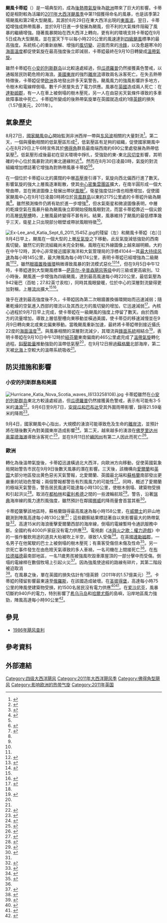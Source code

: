 {{Infobox Hurricane
| Name=颶風卡蒂婭<br />{{lang|en|Hurricane Katia}}
| Type=颶風
| Year=2011
| Basin=Atl
| Image location=Katia 2011-09-04 1445Z.jpg
| Image name=9月4日，颶風卡蒂婭在[[小安的列斯群岛|小安的列斯群岛]]東北方逐漸增強
| Formed={{start date|2011|08|29}}
| Dissipated={{end date|2011|09|13}}
| Extratropical=9月10日
| 1-min winds=120
| Pressure=942
| Damagespre=~
| Damages=157
| Fatalities=直接導致3人死亡，間接致使1人喪生
| Areas=[[小安的列斯群岛|小安的列斯群岛]]、[[美國東岸|美國東岸]]、[[欧洲|欧洲]]
| Hurricane season=[[2011年大西洋颶風季|2011年大西洋颶風季]]
}}
'''颶風卡蒂婭'''（{{lang-en|Hurricane Katia}}）是一場典型的{{link-en|佛得角型颶風|Cape Verde hurricane}}，成為[[後熱帶氣旋|後熱帶氣旋]]後為[[歐洲|歐洲]]帶來了巨大的影響。卡蒂婭是相對較為活躍的[[2011年大西洋颶風季|2011年大西洋颶風季]]中第11個獲得命名的風暴，也是該季第2場颶風和第2場大型颶風，其源於8月29日在東大西洋出現的[[東風波|東風波]]。翌日，卡蒂婭增強成熱帶風暴，並於9月1日進一步發展為颶風，但不利的大氣條件阻礙了風暴的繼續增強。隨著風暴開始在西大西洋上轉向，更有利的環境支持卡蒂婭在9月5日成為大型颶風，並在當天下午以每小時220公里的風速達到[[萨菲尔-辛普森飓风等级|四級颶風]]標準的最高強度。系統核心的重新崩解、增強的[[風切變|風切變]]、迎面而來的[[冷鋒|冷鋒]]，以及愈趨寒冷的[[海面溫度|海面溫度]]都促使氣旋在最高強度後立即減弱，卡蒂婭最終在9月10日轉變成[[溫帶氣旋|溫帶氣旋]]。

雖然卡蒂婭在[[小安的列斯群岛|小安的列斯群岛]]以北較遠處經過，但[[瓜德羅普|瓜德羅普]]仍然接獲黃色警戒，以通報居民防範危險的海浪。[[美國東岸|美國東岸]]的強烈[[離岸流|離岸流]]導致兩名泳客死亡。在失去熱帶特徴後，卡蒂婭促使[[欧洲|欧洲]]各地發出許多天氣警告。颶風風力的強風影響許多地方，令樹木和電線桿倒塌，數千戶房屋失去了電力供應。風暴在[[英國|英國]]造成兩人死亡：在[[達勒姆郡|達勒姆郡]]，有一人在車上被倒塌的樹木壓死，另一人在由惡劣天氣條件導致的{{link-en|M54高速公路|M54 motorway}}多車故障事故中死亡。卡蒂婭所變成的後熱帶氣旋單在英國就造成約1億[[英鎊|英鎊]]的損失（1.57億美元，2011年）。

==氣象歷史==
{{storm path|Katia 2011 track.png}}
8月27日，[[國家颶風中心|國家颶風中心]]開始監測非洲西岸一帶與[[东风波|东风波]]相關的大量對流<ref>{{cite web|author=Robbie J. Berg|title=Tropical Weather Outlook|url=http://www.nhc.noaa.gov/archive/text/TWOAT/2011/TWOAT.201108272355.txt|publisher=National Hurricane Center|date=2011-08-27|accessdate=2016-10-07|format=TXT|archive-date=2021-05-11|archive-url=https://web.archive.org/web/20210511100051/https://www.nhc.noaa.gov/archive/text/TWOAT/2011/TWOAT.201108272355.txt|dead-url=no}}</ref>。第二天，一個與擾動相關的低氣壓區形成<ref>{{cite web|author=Todd B. Kimberlain|author2=Eric S. Blake|title=Tropical Weather Outlook|url=http://www.nhc.noaa.gov/archive/text/TWOAT/2011/TWOAT.201108281753.txt|publisher=National Hurricane Center|date=2011-08-28|accessdate=2016-10-07|format=TXT|archive-date=2021-05-11|archive-url=https://web.archive.org/web/20210511100054/https://www.nhc.noaa.gov/archive/text/TWOAT/2011/TWOAT.201108281753.txt|dead-url=no}}</ref>，低氣壓區有足夠的組織，促使國家颶風中心在{{lang|en|UTC}}8月29日上午6時宣佈其於[[佛得角|佛得角]]群島最南端西南約690公里處發展為熱帶低氣壓<ref name="Ktcr">{{cite report|author=Stacy R. Stewart|title=Tropical Cyclone Report: Hurricane Katia|url=http://www.nhc.noaa.gov/data/tcr/AL122011_Katia.pdf|publisher=National Hurricane Center|date=2012-01-16|accessdate=2016-10-07|format=PDF|archive-date=2016-03-04|archive-url=https://web.archive.org/web/20160304103309/http://www.nhc.noaa.gov/data/tcr/AL122011_Katia.pdf|dead-url=no}}</ref>。低氣壓形成後最初在惡劣環境中掙扎，受強勁的東-東北[[风切变|风切变]]影響，其明確的中心位於風暴對流的東北邊緣附近<ref>{{cite report|author=Richard J. Pasch|title=Tropical Depression Twelve Discussion Number 3|url=http://www.nhc.noaa.gov/archive/2011/al12/al122011.discus.003.shtml|publisher=National Hurricane Center|date=2011-08-29|accessdate=2016-10-07|archive-date=2021-05-11|archive-url=https://web.archive.org/web/20210511100115/https://www.nhc.noaa.gov/archive/2011/al12/al122011.discus.003.shtml|dead-url=no}}</ref>。然而在{{lang|en|UTC}}8月30日凌晨0時，氣旋的對流組織增加標誌著它增強為對熱帶風暴卡蒂婭<ref name="Ktcr"/><ref>{{cite report|author=Michael J. Brennan|title=Tropical Storm Katia Discussion Number 5|url=http://www.nhc.noaa.gov/archive/2011/al12/al122011.discus.005.shtml|publisher=National Hurricane Center|date=2011-08-30|accessdate=2016-10-07|archive-date=2021-05-12|archive-url=https://web.archive.org/web/20210512152027/https://www.nhc.noaa.gov/archive/2011/al12/al122011.discus.005.shtml|dead-url=no}}</ref>。

在一個位於卡蒂婭以北的廣闊的中層[[高壓脊|高壓脊]]引導下，氣旋向西北偏西行進了數天。影響氣旋的強大上層風逐漸鬆散，使其[[中心密集雲團區|中心密集雲團區]]擴大，在南半圓形成一個大彎曲帶，並在微波圖像上發展出帶狀[[風眼|風眼]]<ref name="Katia12">{{cite report|author=Daniel P. Brown|title=Hurricane Katia Discussion Number 12|url=http://www.nhc.noaa.gov/archive/2011/al12/al122011.discus.012.shtml|publisher=National Hurricane Center|date=2011-09-01|accessdate=2016-10-07|archive-date=2021-05-12|archive-url=https://web.archive.org/web/20210512152041/https://www.nhc.noaa.gov/archive/2011/al12/al122011.discus.012.shtml|dead-url=no}}</ref>。衛星強度估計值也相應增加，促使國家颶風中心在{{lang|en|UTC}}9月1日凌晨0時將位於[[背风群岛_(加勒比海)|背風群島]]以東約2175公里處的卡蒂婭升級為颶風<ref name="Ktcr"/>。雖然預測條件仍將有助於進一步增強<ref name="Katia12"/>，但水氣衛星和微波圖像表明，中層的乾燥空氣在風暴升級為颶風後立即開始侵蝕風眼對流，而當卡蒂婭靠近一個尖銳的高層[[低壓槽|低壓槽]]時，上層風最終變得不甚有利。結果，風暴維持了颶風的最低標準幾乎三天，衛星上只出現部分眼壁或帶狀風眼特徵<ref name="Ktcr"/>。

[[File:Ex-Lee_and_Katia_Sept_6_2011_1545Z.jpg|thumb]]的殘留（左）和颶風卡蒂婭（右）]]
9月4日早上，颶風在一個大型的上層[[反氣旋|反氣旋]]之下移動，此反氣旋減低強勁的西南風切變。雖然它的對流組織尚未完全對稱，風眼在紅外線圖像上越來越明顯。大約在{{lang|en|UTC}}中午12時，其中心非常接近國家海洋和大氣管理局的浮標41044—其[[最大持续风速|最大持续风速]]為每小時145公里，最大陣風為每小時174公里，表明卡蒂婭已經增強為二級颶風<ref name="Ktcr"/><ref>{{cite report|author=Robbie J. Berg|title=Hurricane Katia Discussion Number 26|url=http://www.nhc.noaa.gov/archive/2011/al12/al122011.discus.026.shtml|publisher=National Hurricane Center|date=2016-09-04|accessdate=2016-10-08|archive-date=2021-05-11|archive-url=https://web.archive.org/web/20210511100130/https://www.nhc.noaa.gov/archive/2011/al12/al122011.discus.026.shtml|dead-url=no}}</ref>。雖然[[眼牆置換循環|眼牆置換循環]]稍微導致風暴的對流模式惡化<ref>{{cite report|author=Todd B. Kimberlain|title=Hurricane Katia Discussion Number 29|url=http://www.nhc.noaa.gov/archive/2011/al12/al122011.discus.029.shtml|publisher=National Hurricane Center|date=2011-09-05|accessdate=2016-10-07|archive-date=2021-05-11|archive-url=https://web.archive.org/web/20210511103622/https://www.nhc.noaa.gov/archive/2011/al12/al122011.discus.029.shtml|dead-url=no}}</ref><ref>{{cite report|author=Robbie J. Berg|title=Hurricane Katia Discussion Number 30|url=http://www.nhc.noaa.gov/archive/2011/al12/al122011.discus.030.shtml|publisher=National Hurricane Center|date=2011-09-05|accessdate=2016-10-07|archive-date=2021-05-12|archive-url=https://web.archive.org/web/20210512152027/https://www.nhc.noaa.gov/archive/2011/al12/al122011.discus.030.shtml|dead-url=no}}</ref>，但在9月5日{{lang|en|UTC}}中午12時，卡蒂婭達到大型颶風標準—[[萨菲尔-辛普森飓风等级|萨菲尔-辛普森飓风等级]]中的三級或更高級別。12小時後，颶風進一步增強為四級颶風，達到最高風速每小時220公里，最低氣壓為942毫巴（百帕；27.82英寸汞柱），同時其風眼變暖，位於中心的深層對流變得更加對稱，上層[[流出_(氣象學)|流出]]擴大<ref name="Ktcr"/><ref>{{cite report|author=John P. Cangialosi|title=Hurricane Katia Discussion Number 32|url=http://www.nhc.noaa.gov/archive/2011/al12/al122011.discus.032.shtml|publisher=National Hurricane Center|date=2011-09-05|accessdate=2016-10-07|archive-date=2021-05-12|archive-url=https://web.archive.org/web/20210512152102/https://www.nhc.noaa.gov/archive/2011/al12/al122011.discus.032.shtml|dead-url=no}}</ref>。

幾乎在達到最高強度後不久，卡蒂婭因為第二次眼牆置換循環開始而迅速減弱；隨著乾燥的空氣進入西部的環流以及其西北方的風切變的增加，它迅速減弱<ref>{{cite report|author=Todd B. Kimberlain|author2=Richard J. Pasch|title=Hurricane Katia Discussion Number 37|url=http://www.nhc.noaa.gov/archive/2011/al12/al122011.discus.037.shtml|publisher=National Hurricane Center|date=2011-09-05|accessdate=2016-10-07|archive-date=2021-05-12|archive-url=https://web.archive.org/web/20210512152035/https://www.nhc.noaa.gov/archive/2011/al12/al122011.discus.037.shtml|dead-url=no}}</ref>。內核心過程於9月7日早上完成，使卡蒂婭在一級颶風的強度上停留了數天。由於西南方的流量增加，導致上層低壓槽向東移動並橫過美國，使卡蒂亞的移速減慢並在9月9日轉向東北或東北偏東移動。當晚颶風重新加速，最終將卡蒂婭帶到接近攝氏22度的[[海面溫度|海面溫度]]<ref name="Ktcr"/>。與風暴相關的深層對流減少，其環流與[[鋒面系統|鋒面系統]]相結合<ref name="Katia50">{{cite report|author=Stacy R. Stewart|title=Post-Tropical Cyclone Katia Discussion Number 50|url=http://www.nhc.noaa.gov/archive/2011/al12/al122011.discus.050.shtml|publisher=National Hurricane Center|date=2011-09-10|accessdate=2016-10-07|archive-date=2021-05-11|archive-url=https://web.archive.org/web/20210511100219/https://www.nhc.noaa.gov/archive/2011/al12/al122011.discus.050.shtml|dead-url=no}}</ref>，表明卡蒂婭在{{lang|en|UTC}}9月10日中午12時於[[紐芬蘭|紐芬蘭]]{{link-en|開普雷斯|Cape Race}}東南偏南約465公里處完成了[[溫帶氣旋|溫帶氣旋]]轉化過程。[[斜壓|斜壓能量]]推動強勁的溫帶低氣壓<ref name="Katia50"/>，在9月12日擦過[[蘇格蘭|蘇格蘭]]北部海岸，第二天被[[北海_(大西洋)|北海]]上空較大的溫帶系統吸收<ref name="Ktcr"/>。

==防災措施和影響==

===小安的列斯群島和美國===
[[File:Hurricane_Katia_Nova_Scotia_waves_(6133258108).jpg|thumb]]
卡蒂婭雖然在[[小安的列斯群岛|小安的列斯群岛]]東北方較遠處經過，但[[瓜德羅普|瓜德羅普]]仍然接獲黃色警戒，表示有可能有3-5米的[[湧浪|湧浪]]<ref>{{cite news|language=fr|title=La houle cyclonique de Katia nous met en vigilance jaune|url=http://www.guadeloupe.franceantilles.fr/actualite/education-sante-environnement/la-houle-cyclonique-de-katia-nous-met-en-vigilance-jaune-02-09-2011-137088.php|date=2011-09-02|accessdate=2016-10-13|archive-date=2021-05-12|archive-url=https://web.archive.org/web/20210512152049/https://www.guadeloupe.franceantilles.fr/actualite/education-sante-environnement/la-houle-cyclonique-de-katia-nous-met-en-vigilance-jaune-02-09-2011-137088.php|dead-url=no}}{{subscription required|via=France-Antilles}}</ref>。9月6日至9月7日，[[安提瓜和巴布达|安提瓜和巴布达]]受其外圍雨帶影響，錄得21.59毫米的降雨<ref>{{cite report|title=The Atlantic Hurricane Season Summary – 2011 Special Focus on Antigua and Barbuda|url=http://www.antiguamet.com/Climate/HURRICANE_SEASONS/HurricaneSeason2011.pdf|publisher=Antigua and Barbuda Meteorological Services|date=2012-04-08|accessdate=2016-10-14|archive-date=2020-11-17|archive-url=https://web.archive.org/web/20201117070358/http://www.antiguamet.com/Climate/HURRICANE_SEASONS/HurricaneSeason2011.pdf|dead-url=no}}</ref>。

9月4日，國家颶風中心指出，大規模的湧浪可能導致危及生命的[[離岸流|離岸流]]，並預計將在隨後數天內對美國東岸造成影響<ref>{{cite report|author=Robbie J. Berg|title=Hurricane Katia Public Advisory Number 27|url=http://www.nhc.noaa.gov/archive/2011/al12/al122011.public.027.shtml|publisher=National Hurricane Center|date=2011-09-04|accessdate=2016-10-13|archive-date=2021-05-12|archive-url=https://web.archive.org/web/20210512152052/https://www.nhc.noaa.gov/archive/2011/al12/al122011.public.027.shtml|dead-url=no}}</ref>。第二天，越來越多的湧浪在[[佛罗里达州|佛罗里达州]][[奥蒙德海滩_(佛罗里达州)|奥蒙德海滩]]導致泳客死亡<ref>{{cite news|author=Saul Saenz|title=Tampa man killed while swimming at Ormond Beach|url=http://www.baynews9.com/content/news/baynews9/news/article.html/content/news/articles/ot/both/2011/09/05/Tampa_man_killed_while_swimming_at_Ormond_Beach.html|newspaper=Bay News 9|date=2011-09-04|accessdate=2016-10-13|archive-url=https://web.archive.org/web/20170122114823/http://www.baynews9.com/content/news/baynews9/news/article.html/content/news/articles/ot/both/2011/09/05/Tampa_man_killed_while_swimming_at_Ormond_Beach.html|archive-date=2017-01-22|dead-url=yes}}</ref>，並在9月11日於[[緬因州|緬因州]]{{link-en|蒙希根 (緬因州)|Monhegan, Maine|蒙希根}}有第二人因此而死亡<ref>{{cite news|author=Abigail Curtis|title=Search suspended for man swept to sea off Monhegan Island|url=http://bangordailynews.com/2011/09/11/news/midcoast/search-suspended-for-man-swept-to-sea-off-monhegan-island/|newspaper=Bangor Daily News|date=2011-09-11|accessdate=2016-10-13|archive-date=2011-11-22|archive-url=https://web.archive.org/web/20111122154817/http://bangordailynews.com/2011/09/11/news/midcoast/search-suspended-for-man-swept-to-sea-off-monhegan-island/|dead-url=no}}</ref>。

===歐洲===
轉化為後溫帶氣旋後，卡蒂婭迅速橫過北大西洋，向歐洲方向移動，促使英國氣象局開始警告市民在9月9日後數天風暴的潛在影響。三天後，該機構向[[愛爾蘭|愛爾蘭]]和[[英国|英国]]大部分地區發出黄色惡劣天氣警報，北愛爾蘭、英國最北端和[[蘇格蘭|蘇格蘭]]南部發出更嚴重的琥珀色警報；兩個警報都警告有烈風風力的可能性<ref name="MOKatia">{{cite report|title=Post-tropical storm Katia – September 2011|url=http://www.metoffice.gov.uk/about-us/who/how/case-studies/post-tropical-storm-katia|agency=Met Office|date=2016-09-30|accessdate=2016-10-15|archive-date=2018-11-06|archive-url=https://web.archive.org/web/20181106171159/https://www.metoffice.gov.uk/about-us/who/how/case-studies/post-tropical-storm-katia|dead-url=no}}</ref>。同時，{{link-en|愛爾蘭氣象局|Met Éireann}}概述了愛爾蘭的極端天氣警告，警告居民風速可能達每小時130公里，使樹木倒塌、建築物受損和引起洪災<ref>{{cite web|author=Cathal Dervan|title=Warnings issued as Hurricane Katia batters Ireland en route to Scotland|url=http://www.irishcentral.com/news/warnings-issued-as-hurricane-katia-batters-ireland-en-route-to-scotland-129642568-237411361|publisher=Irish Central|date=2011-09-12|accessdate=2016-10-15|archive-date=2021-05-12|archive-url=https://web.archive.org/web/20210512152156/https://www.irishcentral.com/news/warnings-issued-as-hurricane-katia-batters-ireland-en-route-to-scotland-129642568-237411361|dead-url=no}}</ref>。{{link-en|愛爾蘭渡輪|Irish Ferries}}取消在[[都柏林|都柏林]]和[[霍利希德|霍利希德]]之間的一些渡輪航班<ref>{{cite news|title=Storm force winds expected over Ireland|url=http://www.rte.ie/news/2011/0910/305969-weather/|agency=Raidió Teilifís Éireann|date=2011-09-12|accessdate=2016-10-15|archive-date=2021-05-12|archive-url=https://web.archive.org/web/20210512152119/https://www.rte.ie/news/2011/0910/305969-weather/|dead-url=no}}</ref>。{{link-en|瑞典氣象水文研究所|Swedish Meteorological and Hydrological Institute}}警告，沿著[[瑞典|瑞典]]海岸線的風力達烈風強度，雖然預計在鄰國[[挪威|挪威]]的降雨量會首當其衝<ref>{{cite news|title=Tropical hurricane heading for Sweden|url=https://www.thelocal.se/20110911/36070|newspaper=The Local|date=2011-09-11|accessdate=2016-10-15|archive-date=2021-05-12|archive-url=https://web.archive.org/web/20210512152209/https://www.thelocal.se/20110911/36070|dead-url=no}}</ref>。


卡蒂婭襲擊該地區時，蘇格蘭{{link-en|凱恩戈姆|Cairn Gorm}}錄得最高風速為每小時158公里，在[[威爾士|威爾士]]{{link-en|凱珀爾克里格|Capel Curig}}的非山地觀測到陣風高達每小時130公里<ref name="MOKatia"/>；這些觀察結果標誌著自{{link-en|1996年大西洋颶風季|1996 Atlantic hurricane season|1996年}}{{link-en|颶風麗麗 (1996年)|Hurricane Lili (1996)|颶風麗麗}}以來影響最大的熱帶氣旋<ref>{{cite web|author=Brett Israel|title=How Often Does Britain Get Hit by Hurricanes?|url=http://www.livescience.com/16016-hurricane-katia-hits-britain.html|publisher=Live Science|date=2011-09-12|accessdate=2016-10-15|archive-date=2021-05-12|archive-url=https://web.archive.org/web/20210512152215/https://www.livescience.com/16016-hurricane-katia-hits-britain.html|dead-url=no}}</ref>。高達15米的海浪衝擊愛爾蘭西部的海岸線，倒塌的電線暫時令通訊服務中斷。全國約有4000戶家庭沒有電力供應<ref>{{cite news|title=Thousands left without power as Hurricane Katia hits Ireland|url=http://www.thejournal.ie/thousands-left-without-power-as-hurricane-katia-hits-ireland-223923-Sep2011/|newspaper=TheJournal.ie|date=2011-09-12|accessdate=2011-10-15|archive-date=2017-01-22|archive-url=https://web.archive.org/web/20170122140353/https://www.standard.co.uk/news/hurricane-katia-brings-death-and-chaos-to-uk-6442602.html|dead-url=no}}</ref>。電視劇《[[冰與火之歌：權力遊戲|冰與火之歌：權力遊戲]]》中的一張作餐飲用途的道具大枱被吹上半空，導致1人受傷<ref>{{cite web|title=Northern Ireland still being hit by Hurricane Katia|url=http://www.bbc.com/news/uk-northern-ireland-14879075|publisher=BBC News|date=2011-09-13|accessdate=2016-10-15|archive-date=2021-05-12|archive-url=https://web.archive.org/web/20210512152140/https://www.bbc.com/news/uk-northern-ireland-14879075|dead-url=no}}</ref>。在英國[[達勒姆郡|達勒姆郡]]，一名男子在他駕駛的巴士上被倒塌的樹木壓死；有乘客受傷但未傷及性命<ref>{{cite web|url=http://www.dailymail.co.uk/news/article-2036158/Hurricane-Katia-UK-Worst-storms-15-years-bring-blackouts-chaos.html|title=Britain braced for second day of storms bringing blackouts and transport chaos|last=Graham|first=Sarah|date=2011-09-11|publisher=Daily Mail|access-date=2017-07-23|archive-date=2021-05-12|archive-url=https://web.archive.org/web/20210512152246/https://www.dailymail.co.uk/news/article-2036158/Hurricane-Katia-UK-Worst-storms-15-years-bring-blackouts-chaos.html|dead-url=no}}</ref>。另一宗死亡事件發生在由危險天氣導致的多人車禍，一名司機在{{link-en|M54高速公路|M54 motorway}}上間接死亡<ref name="Ktcr"/>。在[[布拉德福德|布拉德福德]]最南部地區，一名11歲男孩被強風吹毀車庫屋頂的一部分擊中而受傷。倒塌的電線桿在數個牧場上引起火災<ref>{{cite web|title=Hurricane Katia brings death and chaos to UK|url=http://www.standard.co.uk/news/hurricane-katia-brings-death-and-chaos-to-uk-6442602.html|publisher=EveningStandard|date=2011-09-13|accessdate=2016-10-15|archive-date=2020-07-10|archive-url=https://web.archive.org/web/20200710123554/https://www.standard.co.uk/news/hurricane-katia-brings-death-and-chaos-to-uk-6442602.html|dead-url=no}}</ref>。因為強風使{{link-en|英國之旅|Tour of Britain}}途經的路線有碎片，其第二階段被迫取消<ref>{{cite web|title=Tour of Britain: Second stage cancelled because of high winds|url=http://www.bbc.com/sport/cycling/14879182|publisher=BBC News|date=2011-09-12|accessdate=2016-10-15|archive-date=2021-05-12|archive-url=https://web.archive.org/web/20210512152158/https://www.bbc.com/sport/cycling/14879182|dead-url=no}}</ref>。在風暴之後，單在英國的損失估計有1億英鎊（2011年的1.57億美元）<ref>{{cite news|author=Emily Allen|title=Damage from Hurricane Katia will cost UK £100M after high winds battered Britain|url=http://www.dailymail.co.uk/news/article-2037199/Hurricane-Katia-UK-Damage-cost-100M-high-winds-batter-Britain.html?ITO=1490|newspaper=Daily Mail|date=2011-09-14|accessdate=2016-10-15|archive-date=2021-05-12|archive-url=https://web.archive.org/web/20210512152220/https://www.dailymail.co.uk/news/article-2037199/Hurricane-Katia-UK-Damage-cost-100M-high-winds-batter-Britain.html?ITO=1490|dead-url=no}}</ref>。卡蒂婭的殘留影響最東遠至[[俄羅斯|俄羅斯]]，在該國造成破壞。在[[圣彼得堡|圣彼得堡]]，高達每小時75公里的陣風使建築物受損，約1500名居民沒有電力供應<ref>{{cite web|publisher=Российское информационное агентство|date=2011-09-15|accessdate=2016-10-15|script-title=ru:Петербург оправляется от урагана: повалены десятки деревьев, повреждены автомобили|url=https://newdaynews.ru/incidents/348568.html|language=ru|archive-date=2021-05-12|archive-url=https://web.archive.org/web/20210512152253/https://newdaynews.ru/incidents/348568.html|dead-url=no}}</ref><ref>{{cite web|publisher=KM Онлайн|date=2011-09-15|accessdate=2016-10-15|script-title=ru:Ослабевший ураган "Катя" добрался до Санкт-Петербурга|url=http://www.km.ru/v-rossii/2011/09/15/rossiya/oslabevshii-uragan-katya-dobralsya-do-sankt-peterburga|language=ru|archive-date=2021-05-12|archive-url=https://web.archive.org/web/20210512152236/https://www.km.ru/v-rossii/2011/09/15/rossiya/oslabevshii-uragan-katya-dobralsya-do-sankt-peterburga|dead-url=no}}</ref>。在[[爱沙尼亚|爱沙尼亚]]，風暴切斷約940戶的電力，特別影響了[[希乌马岛|希乌马岛]]和[[哈爾尤縣|哈爾尤縣]]的島嶼，沿岸地區風力強勁，陣風高達每小時90公里<ref>{{cite web|author=Ingrid Teesalu|title=Gales Leave 900 Households Blacked Out|url=http://news.err.ee/Environment/30024cbd-cfcc-409a-b49b-e83c65d330b0|publisher=err.ee|date=2011-09-14|accessdate=2016-10-15|archive-date=2011-11-02|archive-url=https://web.archive.org/web/20111102221530/http://news.err.ee/environment/30024cbd-cfcc-409a-b49b-e83c65d330b0|dead-url=no}}</ref>。

==參見==
{{portal|熱帶氣旋}}
*[[1986年飓风查利|1986年飓风查利]]

==參考資料==
{{reflist|2}}

== 外部連結 ==
{{commonscatinline|Hurricane Katia (2011)}}
{{2011 Atlantic hurricane season buttons}}

[[Category:四级大西洋飓风|Category:四级大西洋飓风]]
[[Category:2011年大西洋飓风季|Category:2011年大西洋飓风季]]
[[Category:佛得角型飓风|Category:佛得角型飓风]]
[[Category:影响欧洲的热带气旋|Category:影响欧洲的热带气旋]]
[[Category:2011年英国|Category:2011年英国]]
{{Good article}}